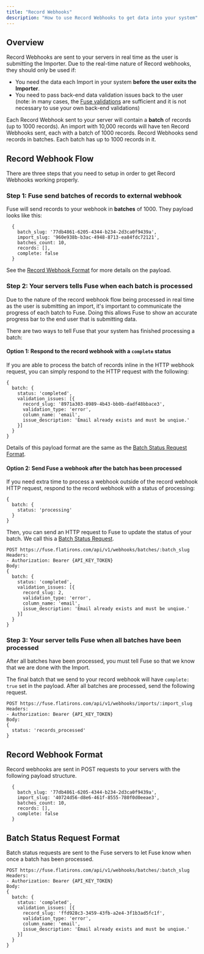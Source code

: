 ```yaml
---
title: "Record Webhooks"
description: "How to use Record Webhooks to get data into your system"
---
```


## Overview
Record Webhooks are sent to your servers in real time as the user is submitting the Importer. Due to the real-time nature of Record webhooks, they should only be used if:
- You need the data each Import in your system **before the user exits the Importer**.
- You need to pass back-end data validation issues back to the user (note: in many cases, the [Fuse validations](/getting-started/adding-data-validations/) are sufficient and it is not necessary to use your own back-end validations)

Each Record Webhook sent to your server will contain a **batch** of records (up to 1000 records). An import with 10,000 records will have ten Record Webhooks sent, each with a batch of 1000 records.
Record Webhooks send records in batches. Each batch has up to 1000 records in it.

## Record Webhook Flow
There are three steps that you need to setup in order to get Record Webhooks working properly.

### Step 1: Fuse send batches of records to external webhook
Fuse will send records to your webhook in **batches** of 1000. They payload looks like this:

```
  {
    batch_slug: '77db4861-6205-4344-b234-2d3ca0f9439a',
    import_slug: '960e938b-b3ac-4948-8713-ea84fdc72121',
    batches_count: 10,
    records: [],
    complete: false
  }
```

See the [Record Webhook Format](#record-webhook-format) for more details on the payload.

### Step 2: Your servers tells Fuse when each batch is processed
Due to the nature of the record webhook flow being processed in real time as the user is submitting an import, it's important to communicate the progress of each batch to Fuse. Doing this allows Fuse to show an accurate progress bar to the end user that is submitting data.

There are two ways to tell Fuse that your system has finished processing a batch:

#### Option 1: Respond to the record webhook with a `complete` status
If you are able to process the batch of records inline in the HTTP webhook request, you can simply respond to the HTTP request with the following:

```
{
  batch: {
    status: 'completed',
    validation_issues: [{
      record_slug: '8971a303-8989-4b43-bb0b-dadf48bbace3',
      validation_type: 'error',
      column_name: 'email',
      issue_description: 'Email already exists and must be unqiue.'
    }]
  }
}
```

Details of this payload format are the same as the [Batch Status Request Format](#batch-status-request-format).


#### Option 2: Send Fuse a webhook after the batch has been processed
If you need extra time to process a webhook outside of the record webhook HTTP request, respond to the record webhook with a status of processing:

```
{
  batch: {
    status: 'processing'
  }
}
```

Then, you can send an HTTP request to Fuse to update the status of your batch. We call this a [Batch Status Request](#batch-status-request-format).

```
POST https://fuse.flatirons.com/api/v1/webhooks/batches/:batch_slug
Headers:
- Authorization: Bearer {API_KEY_TOKEN}
Body:
{
  batch: {
    status: 'completed',
    validation_issues: [{
      record_slug: 2,
      validation_type: 'error',
      column_name: 'email',
      issue_description: 'Email already exists and must be unqiue.'
    }]
  }
}
```

### Step 3: Your server tells Fuse when all batches have been processed
After all batches have been processed, you must tell Fuse so that we know that we are done with the Import.

The final batch that we send to your record webhook will have `complete: true` set in the payload. After all batches are processed, send the following request.

```
POST https://fuse.flatirons.com/api/v1/webhooks/imports/:import_slug
Headers:
- Authorization: Bearer {API_KEY_TOKEN}
Body:
{
  status: 'records_processed'
}
```


## Record Webhook Format
Record webhooks are sent in POST requests to your servers with the following payload structure.

```
  {
    batch_slug: '77db4861-6205-4344-b234-2d3ca0f9439a',
    import_slug: '40724d56-d8e6-461f-8555-780f0d0eeae3',
    batches_count: 10,
    records: [],
    complete: false
  }
```

## Batch Status Request Format
Batch status requests are sent to the Fuse servers to let Fuse know when once a batch has been processed.

```
POST https://fuse.flatirons.com/api/v1/webhooks/batches/:batch_slug
Headers:
- Authorization: Bearer {API_KEY_TOKEN}
Body:
{
  batch: {
    status: 'completed',
    validation_issues: [{
      record_slug: 'ffd928c3-3459-43fb-a2e4-3f1b3ad5fc1f',
      validation_type: 'error',
      column_name: 'email',
      issue_description: 'Email already exists and must be unqiue.'
    }]
  }
}
```